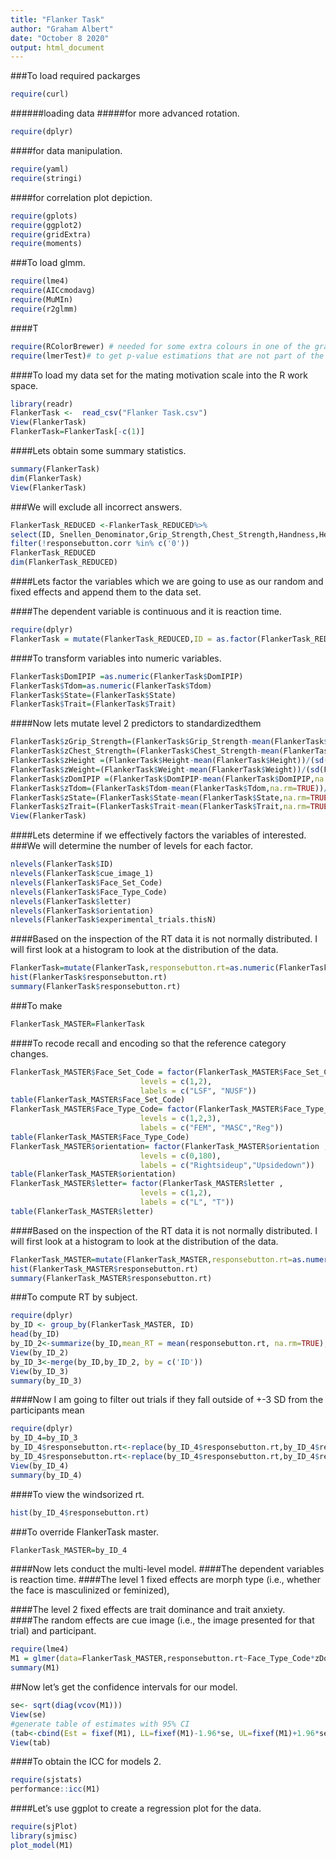 ---
title: "Flanker Task"
author: "Graham Albert"
date: "October 8 2020"
output: html_document
---


###To load required packarges
```{r}
require(curl) 
```
######loading data
#####for more advanced rotation.
```{r}
require(dplyr)
```
####for data manipulation.
```{r}
require(yaml)
require(stringi)
```
####for correlation plot depiction.
```{r}
require(gplots)
require(ggplot2)
require(gridExtra)
require(moments)
```

###To load glmm.
```{r}
require(lme4)
require(AICcmodavg)
require(MuMIn)
require(r2glmm)
```
####T
```{r}
require(RColorBrewer) # needed for some extra colours in one of the graphs
require(lmerTest)# to get p-value estimations that are not part of the standard lme4 packages
```


####To load my data set for the mating motivation scale into the  R work space.
```{r}
library(readr)
FlankerTask <-  read_csv("Flanker Task.csv")
View(FlankerTask)
FlankerTask=FlankerTask[-c(1)]
```

####Lets obtain some summary statistics.
```{r}
summary(FlankerTask)
dim(FlankerTask)
View(FlankerTask)
```
###We will exclude all incorrect answers.
```{r}

FlankerTask_REDUCED <-FlankerTask_REDUCED%>% 
select(ID, Snellen_Denominator,Grip_Strength,Chest_Strength,Handness,Height, Weight, DomIPIP,Tdom,State,Trait,cue_image_1,Face_Set_Code, Face_Type_Code,letter,corAns,orientation,experimental_trials.thisN,experimental_trials.thisIndex,responsebutton.keys,responsebutton.corr, responsebutton.rt) %>%
filter(!responsebutton.corr %in% c('0'))
FlankerTask_REDUCED
dim(FlankerTask_REDUCED)
```
####Lets factor the variables which we are going to use as our random and fixed effects and append them to the data set.

####The dependent variable is continuous and it is reaction time.
```{r}
require(dplyr)
FlankerTask = mutate(FlankerTask_REDUCED,ID = as.factor(FlankerTask_REDUCED$ID), cue_image_1 = as.factor(FlankerTask_REDUCED$cue_image_1), Face_Set_Code = as.factor(FlankerTask_REDUCED$Face_Set_Code), Face_Type_Code = as.factor(FlankerTask_REDUCED$Face_Type_Code), orientation =as.factor(FlankerTask_REDUCED$orientation), experimental_trials.thisN=as.factor(FlankerTask_REDUCED$experimental_trials.thisN),letter=as.factor(FlankerTask_REDUCED$letter),  responsebutton.corr=as.factor(FlankerTask_REDUCED$ responsebutton.corr))
```
####To transform variables into numeric variables.
```{r}
FlankerTask$DomIPIP =as.numeric(FlankerTask$DomIPIP)
FlankerTask$Tdom=as.numeric(FlankerTask$Tdom)
FlankerTask$State=(FlankerTask$State)
FlankerTask$Trait=(FlankerTask$Trait)
```
####Now lets mutate level 2 predictors to standardizedthem
```{r}
FlankerTask$zGrip_Strength=(FlankerTask$Grip_Strength-mean(FlankerTask$Grip_Strength))/(sd(FlankerTask$Grip_Strength))
FlankerTask$zChest_Strength=(FlankerTask$Chest_Strength-mean(FlankerTask$Chest_Strength))/(sd(FlankerTask$Chest_Strength))
FlankerTask$zHeight =(FlankerTask$Height-mean(FlankerTask$Height))/(sd(FlankerTask$Height))
FlankerTask$zWeight=(FlankerTask$Weight-mean(FlankerTask$Weight))/(sd(FlankerTask$Weight))
FlankerTask$zDomIPIP =(FlankerTask$DomIPIP-mean(FlankerTask$DomIPIP,na.rm=TRUE))/(sd(FlankerTask$DomIPIP,na.rm=TRUE))
FlankerTask$zTdom=(FlankerTask$Tdom-mean(FlankerTask$Tdom,na.rm=TRUE))/(sd(FlankerTask$Tdom,na.rm=TRUE))
FlankerTask$zState=(FlankerTask$State-mean(FlankerTask$State,na.rm=TRUE))/(sd(FlankerTask$State,na.rm=TRUE))
FlankerTask$zTrait=(FlankerTask$Trait-mean(FlankerTask$Trait,na.rm=TRUE))/(sd(FlankerTask$Trait,na.rm=TRUE))
View(FlankerTask)
```



####Lets determine if we effectively factors the variables of interested.
###We will determine the number of levels for each factor.
```{r}
nlevels(FlankerTask$ID)
nlevels(FlankerTask$cue_image_1)
nlevels(FlankerTask$Face_Set_Code)
nlevels(FlankerTask$Face_Type_Code)
nlevels(FlankerTask$letter)
nlevels(FlankerTask$orientation)
nlevels(FlankerTask$experimental_trials.thisN)
```

####Based on the inspection of the RT data it is not normally distributed. I will first look at a histogram to look at the distribution of the data.
```{r}
FlankerTask=mutate(FlankerTask,responsebutton.rt=as.numeric(FlankerTask$responsebutton.rt))
hist(FlankerTask$responsebutton.rt)
summary(FlankerTask$responsebutton.rt)
```








###To make 
```{r}
FlankerTask_MASTER=FlankerTask
```
####To recode recall and encoding so that the reference category changes.
```{R}
FlankerTask_MASTER$Face_Set_Code = factor(FlankerTask_MASTER$Face_Set_Code,
                             levels = c(1,2),
                             labels = c("LSF", "NUSF"))
table(FlankerTask_MASTER$Face_Set_Code)
FlankerTask_MASTER$Face_Type_Code= factor(FlankerTask_MASTER$Face_Type_Code,
                             levels = c(1,2,3),
                             labels = c("FEM", "MASC","Reg"))
table(FlankerTask_MASTER$Face_Type_Code)
FlankerTask_MASTER$orientation= factor(FlankerTask_MASTER$orientation ,
                             levels = c(0,180),
                             labels = c("Rightsideup","Upsidedown"))
table(FlankerTask_MASTER$orientation)
FlankerTask_MASTER$letter= factor(FlankerTask_MASTER$letter ,
                             levels = c(1,2),
                             labels = c("L", "T"))
table(FlankerTask_MASTER$letter)
```


####Based on the inspection of the RT data it is not normally distributed. I will first look at a histogram to look at the distribution of the data.
```{r}
FlankerTask_MASTER=mutate(FlankerTask_MASTER,responsebutton.rt=as.numeric(FlankerTask_MASTER$responsebutton.rt))
hist(FlankerTask_MASTER$responsebutton.rt)
summary(FlankerTask_MASTER$responsebutton.rt)
```
###To compute RT by subject.
```{r}
require(dplyr)
by_ID <- group_by(FlankerTask_MASTER, ID)
head(by_ID)
by_ID_2<-summarize(by_ID,mean_RT = mean(responsebutton.rt, na.rm=TRUE), sd_RT = sd(responsebutton.rt, na.rm=TRUE), out_hi_RT = (mean_RT+2*(sd_RT)),out_low_RT = (mean_RT-2*(sd_RT)))
View(by_ID_2)
by_ID_3<-merge(by_ID,by_ID_2, by = c('ID'))
View(by_ID_3)
summary(by_ID_3)
```

####Now I am going to filter out trials if they fall outside of +-3 SD from the participants mean
```{r}
require(dplyr)
by_ID_4=by_ID_3
by_ID_4$responsebutton.rt<-replace(by_ID_4$responsebutton.rt,by_ID_4$responsebutton.rt>by_ID_4$out_hi_RT, NA)
by_ID_4$responsebutton.rt<-replace(by_ID_4$responsebutton.rt,by_ID_4$responsebutton.rt<by_ID_4$out_low_RT, NA)
View(by_ID_4)
summary(by_ID_4)
```

####To view the windsorized rt.
```{r}
hist(by_ID_4$responsebutton.rt)
```


###To override FlankerTask master.
```{r}
FlankerTask_MASTER=by_ID_4
```

####Now lets conduct the multi-level model.
####The dependent variables is reaction time.
####The level 1 fixed effects are morph type (i.e., whether the face is masculinized or feminized), 

####The level 2 fixed effects are trait dominance and trait anxiety.
####The random effects are cue image (i.e., the image presented for that trial) and participant.

```{r}
require(lme4)
M1 = glmer(data=FlankerTask_MASTER,responsebutton.rt~Face_Type_Code*zDomIPIP*zTrait+(1|ID:cue_image_1), family=Gamma(link ="inverse"), glmerControl(optimizer = "bobyqa", optCtrl = list(maxfun = 2e5)))
summary(M1)
```





##Now let's get the confidence intervals for our model.
```{r}
se<- sqrt(diag(vcov(M1)))
View(se)
#generate table of estimates with 95% CI
(tab<-cbind(Est = fixef(M1), LL=fixef(M1)-1.96*se, UL=fixef(M1)+1.96*se))
View(tab)
```
####To obtain the ICC for models 2.
```{r}
require(sjstats)
performance::icc(M1)
```


####Let's use ggplot to create a regression plot for the data.
```{r}
require(sjPlot)
library(sjmisc)
plot_model(M1)
```
